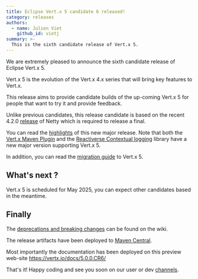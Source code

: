 ```yaml
---
title: Eclipse Vert.x 5 candidate 6 released!
category: releases
authors:
  - name: Julien Viet
    github_id: vietj
summary: >-
  This is the sixth candidate release of Vert.x 5.
---
```


We are extremely pleased to announce the sixth candidate release of Eclipse Vert.x 5.

Vert.x 5 is the evolution of the Vert.x 4.x series that will bring key features to Vert.x.

This release aims to provide candidate builds of the up-coming Vert.x 5 for people that
want to try it and provide feedback.

Unlike previous candidates, this release candidate is based on the recent 4.2.0 [release](https://netty.io/news/2025/04/03/4-2-0.html)
of Netty which is required to release a final.

You can read the [highlights](https://vertx.io/blog/whats-new-in-vert-x-5/) of this new major release.
Note that both the [Vert.x Maven Plugin](https://reactiverse.io/vertx-maven-plugin/) and the [Reactiverse Contextual logging](https://reactiverse.io/reactiverse-contextual-logging/) library have a new major version supporting Vert.x 5.

In addition, you can read the [migration guide](https://vertx.io/blog/from-vert-x-4-to-vert-x-5/) to Vert.x 5.

## What's next ?

Vert.x 5 is scheduled for May 2025, you can expect other candidates based in the meantime.

## Finally

The [deprecations and breaking changes](https://github.com/vert-x3/wiki/wiki/5.0.0-Deprecations-and-breaking-changes)
 can be found on the wiki.

The release artifacts have been deployed to [Maven Central](https://search.maven.org/search?q=g:io.vertx%20AND%20v:5.0.0.CR6).

Most importantly the documentation has been deployed on this preview web-site https://vertx.io/docs/5.0.0.CR6/

That's it! Happy coding and see you soon on our user or dev [channels](https://vertx.io/community).
